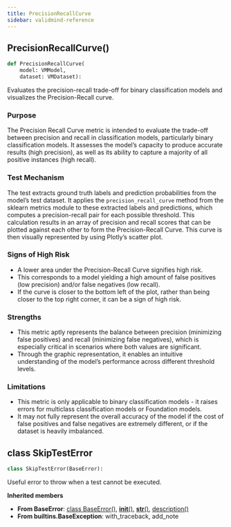 ```yaml
---
title: PrecisionRecallCurve
sidebar: validmind-reference
---
```


## PrecisionRecallCurve[()]{.muted}

<!-- function.qmd.jinja2 - function signature -->

```python
def PrecisionRecallCurve(
    model: VMModel,
    dataset: VMDataset):
```

Evaluates the precision-recall trade-off for binary classification models and visualizes the Precision-Recall curve.

### Purpose

The Precision Recall Curve metric is intended to evaluate the trade-off between precision and recall in classification models, particularly binary classification models. It assesses the model's capacity to produce accurate results (high precision), as well as its ability to capture a majority of all positive instances (high recall).

### Test Mechanism

The test extracts ground truth labels and prediction probabilities from the model's test dataset. It applies the `precision_recall_curve` method from the sklearn metrics module to these extracted labels and predictions, which computes a precision-recall pair for each possible threshold. This calculation results in an array of precision and recall scores that can be plotted against each other to form the Precision-Recall Curve. This curve is then visually represented by using Plotly's scatter plot.

### Signs of High Risk

- A lower area under the Precision-Recall Curve signifies high risk.
- This corresponds to a model yielding a high amount of false positives (low precision) and/or false negatives (low recall).
- If the curve is closer to the bottom left of the plot, rather than being closer to the top right corner, it can be a sign of high risk.

### Strengths

- This metric aptly represents the balance between precision (minimizing false positives) and recall (minimizing false negatives), which is especially critical in scenarios where both values are significant.
- Through the graphic representation, it enables an intuitive understanding of the model's performance across different threshold levels.

### Limitations

- This metric is only applicable to binary classification models - it raises errors for multiclass classification models or Foundation models.
- It may not fully represent the overall accuracy of the model if the cost of false positives and false negatives are extremely different, or if the dataset is heavily imbalanced.

## [class]{.muted} SkipTestError

<!-- class.qmd.jinja2 - class definition -->

```python
class SkipTestError(BaseError):
```

Useful error to throw when a test cannot be executed.

**Inherited members**

- **From BaseError**: [class BaseError[()]{.muted}](#class-baseerror), [__init__[()]{.muted}](#__init__), [__str__[()]{.muted}](#__str__), [description[()]{.muted}](#description)
- **From builtins.BaseException**: with_traceback, add_note

